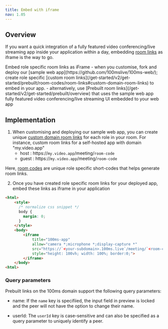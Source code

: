 ```yaml
---
title: Embed with iframe
nav: 1.05
---
```


## Overview

If you want a quick integration of a fully featured video conferencing/live streaming app inside your application within a day, embedding [room links](/get-started/v2/get-started/prebuilt/room-codes/room-links) as iframe is the way to go.

<FlexContainer>
<Callout icon="link" title="iFrame Basics">
Embed role specific room links as iFrame
    - when you customise, fork and deploy our [sample web app](https://github.com/100mslive/100ms-web/); create role specific [custom room links](/get-started/v2/get-started/prebuilt/room-codes/room-links#custom-domain-room-links) to embed in your app.
    - alternatively, use [Prebuilt room links](/get-started/v2/get-started/prebuilt/overview) that uses the sample web app fully featured video conferencing/live streaming UI embedded to your web app 
</Callout>
</FlexContainer>

## Implementation

1. When customising and deploying our sample web app, you can create unique [custom domain room links](/javascript/v2/quickstart/react-sample-app/build-and-deploy) for each role in your room. For instance, custom room links for a self-hosted app with domain "my.video.app"  
    - host : https://`my.video.app`/meeting/`room-code`
    - guest : https://`my.video.app`/meeting/`room-code`

Here, [room codes](/get-started/v2/get-started/prebuilt/room-codes/overview) are unique role specific short-codes that helps generate room links.
 

2. Once you have created role specific room links for your deployed app, embed these links as iframe in your application

```html
<html>
    <style>
      /* normalize css snippet */
      body {
        margin: 0;
      }
    </style>
    <body>
        <iframe
            title="100ms-app"
            allow="camera *;microphone *;display-capture *"
            src="https://`<your-subdomain>.100ms.live`/meeting/`<room-code>`"
            style="height: 100vh; width: 100%; border:0;">
        </iframe>
    </body>
<html>
```

### Query parameters

Prebuilt links on the 100ms domain support the following query parameters:

- name: If the `name` key is specifiied, the input field in preview is locked and the peer will not have the option to change their name.

- userId: The `userId` key is case-sensitive and can also be specified as a query parameter to uniquely identify a peer.
